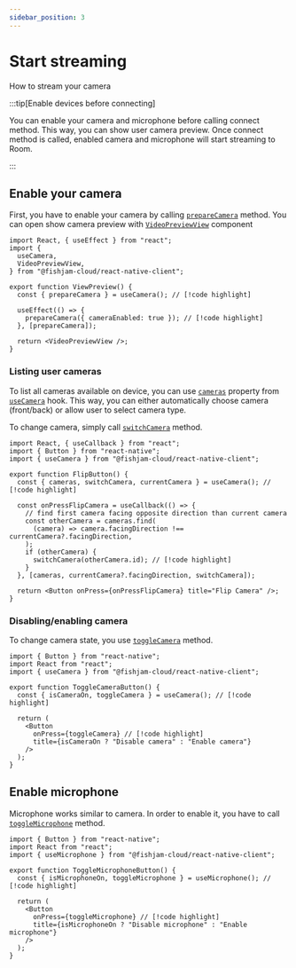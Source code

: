 ```yaml
---
sidebar_position: 3
---
```


# Start streaming

How to stream your camera

:::tip[Enable devices before connecting]

You can enable your camera and microphone before calling connect method.
This way, you can show user camera preview. Once connect method is called,
enabled camera and microphone will start streaming to Room.

:::

## Enable your camera

First, you have to enable your camera by calling [`prepareCamera`](/api/mobile/functions/useCamera#preparecamera) method.
You can open show camera preview with [`VideoPreviewView`](/api/mobile/variables/VideoPreviewView) component

```tsx
import React, { useEffect } from "react";
import {
  useCamera,
  VideoPreviewView,
} from "@fishjam-cloud/react-native-client";

export function ViewPreview() {
  const { prepareCamera } = useCamera(); // [!code highlight]

  useEffect(() => {
    prepareCamera({ cameraEnabled: true }); // [!code highlight]
  }, [prepareCamera]);

  return <VideoPreviewView />;
}
```

### Listing user cameras

To list all cameras available on device, you can use [`cameras`](/api/mobile/functions/useCamera#cameras) property from [`useCamera`](/api/mobile/functions/useCamera) hook.
This way, you can either automatically choose camera (front/back) or allow user to select camera type.

To change camera, simply call [`switchCamera`](/api/mobile/functions/useCamera#switchcamera) method.

```tsx
import React, { useCallback } from "react";
import { Button } from "react-native";
import { useCamera } from "@fishjam-cloud/react-native-client";

export function FlipButton() {
  const { cameras, switchCamera, currentCamera } = useCamera(); // [!code highlight]

  const onPressFlipCamera = useCallback(() => {
    // find first camera facing opposite direction than current camera
    const otherCamera = cameras.find(
      (camera) => camera.facingDirection !== currentCamera?.facingDirection,
    );
    if (otherCamera) {
      switchCamera(otherCamera.id); // [!code highlight]
    }
  }, [cameras, currentCamera?.facingDirection, switchCamera]);

  return <Button onPress={onPressFlipCamera} title="Flip Camera" />;
}
```

### Disabling/enabling camera

To change camera state, you use [`toggleCamera`](/api/mobile/functions/useCamera#togglecamera) method.

```tsx
import { Button } from "react-native";
import React from "react";
import { useCamera } from "@fishjam-cloud/react-native-client";

export function ToggleCameraButton() {
  const { isCameraOn, toggleCamera } = useCamera(); // [!code highlight]

  return (
    <Button
      onPress={toggleCamera} // [!code highlight]
      title={isCameraOn ? "Disable camera" : "Enable camera"}
    />
  );
}
```

## Enable microphone

Microphone works similar to camera. In order to enable it, you have to call [`toggleMicrophone`](/api/mobile/functions/useMicrophone#togglemicrophone) method.

```tsx
import { Button } from "react-native";
import React from "react";
import { useMicrophone } from "@fishjam-cloud/react-native-client";

export function ToggleMicrophoneButton() {
  const { isMicrophoneOn, toggleMicrophone } = useMicrophone(); // [!code highlight]

  return (
    <Button
      onPress={toggleMicrophone} // [!code highlight]
      title={isMicrophoneOn ? "Disable microphone" : "Enable microphone"}
    />
  );
}
```
